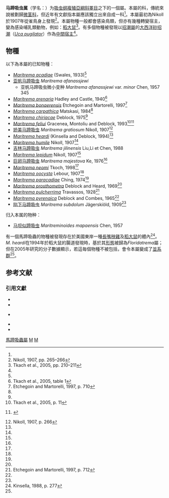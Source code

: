 {{Automatic taxobox
| taxon = Maritrema
| authority = Nikoll, 1907
| type_species= 娇美马蹄吸虫 ''Maritrema gratiosum''
| type_species_authority = Nikoll, 1907
| subdivision_ranks = [[種_(生物)|種]]
| subdivision = [[#物種|見內文]]
| synonyms = 
*''Floridatrema'' <small>Kinsella and Debloch, 1994</small>
* [[似蹄属|似蹄属]] ''Maritreminoides'' <small>Rankin, 1939</small>
* ''Streptovitella'' <small>Swales, 1933</small>

| synonyms_ref=<ref name=Tea10>Tkach et al., 2005, p. 10</ref>
}}
'''马蹄吸虫属'''（学名：{{lang|la|''Maritrema''}}）为[[吸虫纲|吸虫纲]][[複殖亞綱|複殖亞綱]][[斜睪目|斜睪目]]之下的一個屬。本屬的科，傳統來說被劃歸[[微茎科|微茎科]]，但近年有文獻指本屬應該獨立出來自成一科<ref name=Tea10/>。本屬最初為Nikoll於1907年從雀鳥身上發現<ref>Nikoll, 1907, pp. 265–266</ref>。本屬物種一般都會感染鳥類，但亦有幾種轉變宿主，變為感染哺乳類動物，例如：[[稻大鼠|稻大鼠]]<ref>Tkach et al., 2005, pp. 210–211</ref>。有多個物種被發現以[[招潮屬|招潮屬]]的[[大西洋砂招潮|大西洋砂招潮]]（''[[Uca_pugilator|Uca pugilator]]''）作為[[中間宿主|中間宿主]]<ref name=K277/>。

==物種==
以下為本屬的已知物種：
*''[[Maritrema_acadiae|Maritrema acadiae]]'' (Swales, 1933)<ref name=EM712/>
* [[亚帆马蹄吸虫|亚帆马蹄吸虫]] ''Maritrema afanassjewi'' 
** 亚帆马蹄吸虫微小变种 ''Maritrema afanassjewi'' var. ''minor'' Chen, 1957 345
*''[[Maritrema_arenaria|Maritrema arenaria]]'' Hadley and Castle, 1940<ref name=Teat1>Tkach et al., 2005, table 1</ref>
*''[[Maritrema_bonaerensis|Maritrema bonaerensis]]'' Etchegoin and Martorelli, 1997<ref>Etchegoin and Martorelli, 1997, p. 710</ref>
*''[[Maritrema_carpathica|Maritrema carpathica]]'' Matskasi, 1984<ref name=Tea11/>
*''[[Maritrema_chiriacae|Maritrema chiriacae]]'' Deblock, 1975<ref name=EM712/>
*''[[Maritrema_feliui|Maritrema feliui]]'' Gracenea, Montoliu and Deblock, 1993<ref name=Tea11>Tkach et al., 2005, p. 11</ref><ref name="GraceneaMontoliu2016">{{cite journal|last1=Gracenea|first1=M.|last2=Montoliu|first2=I.|last3=Deblock|first3=S.|title=Contribution à l’étude des Microphallidae Travassos, 1920 (Trematoda). XLV. Description de ''Maritrema feliui'' n. sp., parasite de musaraignes (Mammifères) en Espagne|journal=Annales de Parasitologie Humaine et Comparée|volume=68|issue=2|year=2016|pages=76–81|issn=0003-4150|doi=10.1051/parasite/199368276}} {{open access}}</ref>
*[[娇美马蹄吸虫|娇美马蹄吸虫]] ''Maritrema gratiosum'' Nikoll, 1907<ref name=N266>Nikoll, 1907, p. 266</ref>
*''[[Maritrema_heardi|Maritrema heardi]]'' (Kinsella and Deblock, 1994)<ref name=Teat1/>
*''[[Maritrema_humile|Maritrema humile]]'' Nikoll, 1907<ref name=N266/>
* [[吉林马蹄吸虫|吉林马蹄吸虫]] ''Maritrema jilinensis'' Liu,Li et Chen, 1988
*''[[Maritrema_lepidum|Maritrema lepidum]]'' Nikoll, 1907<ref name=N266/>
* [[巨卵马蹄吸虫|巨卵马蹄吸虫]] ''Maritrema majestova'' Ke, 1976<ref name=EM712/>
*''[[Maritrema_neomi|Maritrema neomi]]'' Tkoch, 1998<ref name=Teat1/>
*''[[Maritrema_oocysta|Maritrema oocysta]]'' Lebour, 1907<ref name=Teat1/>
*''[[Maritrema_paracadiae|Maritrema paracadiae]]'' Ching, 1974<ref name=EM712/>
*''[[Maritrema_prosthometra|Maritrema prosthometra]]'' Deblock and Heard, 1969<ref name=Teat1/>
*''[[Maritrema_pulcherrima|Maritrema pulcherrima]]'' Travassos, 1928<ref name=EM712>Etchegoin and Martorelli, 1997, p. 712</ref>
*''[[Maritrema_pyrenaica|Maritrema pyrenaica]]'' Deblock and Combes, 1965<ref name=Tea11/>
* [[陷下马蹄吸虫|陷下马蹄吸虫]] ''Maritrema subdolum'' Jägerskiöld, 1909<ref name=Teat1/>
;归入本属的物种：
* [[马坝似蹄吸虫|马坝似蹄吸虫]] ''Maritreminoides mapaensis'' Chen, 1957 

有一個馬蹄吸蟲的物種被發現存在於美國東岸一種[[長嘴秧雞|長嘴秧雞]]及[[稻大鼠|稻大鼠]]的體內<ref name=K277>Kinsella, 1988, p. 277</ref>。''M. heardi''在1994年於稻大鼠的腸道發現時，基於其[[形態學|形態]]被歸為''Floridatrema''屬；但在2005年研究的分子數據顯示，若這毎個物種不被包括，會令本屬變成了[[並系群|並系群]]<ref name=Tea10/>。

==参考文献==
{{reflist|colwidth=30em}}

===引用文獻===
*{{cite journal | last1 = Etchegoin | first1 = J.A. | last2 = Martorelli | first2 = S.R. | year = 1997 | title = Description of a new species of ''Maritrema'' (Digenea: Microphallidae) from Mar Chiquita coastal lagoon (Buenos Aires, Argentina) with notes on its life cycle | journal = The Journal of Parasitology | volume = 83 | issue = 4| pages = 709–713 | jstor=3284251 | doi=10.2307/3284251}}
*{{cite journal | last1 = Kinsella | first1 = J.M. | year = 1988 | title = Comparison of helminths of rice rats, ''Oryzomys palustris'', from freshwater and saltwater marshes in Florida | url = | journal = Proceedings of the Helminthological Society of Washington | volume = 55 | issue = 2| pages = 275–280 }}
*{{cite journal|last1=Kinsella|first1=J.M|last2=Deblock|first2=S.|title=Contribution à l'étude des Microphallidae Travassos, 1920 (Trematoda). XLVI. - Description de ''Floridatrema heardi'' n. gen., n. sp., parasite d'''Oryzomys palustris'' (Mammifère) des États-unis|journal=Parasite|volume=1|issue=1|year=1994|pages=45–50|issn=1252-607X|doi=10.1051/parasite/1994011045|url=http://www.parasite-journal.org/articles/parasite/abs/1994/01/parasite1994011p45/parasite1994011p45.html|pmid=9235193}} {{open access}}
*{{cite journal | last1 = Nikoll | first1 = W. | year = 1907 | title = Observations on the trematode parasites of British birds | url = http://books.google.com/books?id=y04VAAAAYAAJ&pg=PA265 | journal = Annals and Magazine of Natural History | volume = 7 | issue = 20| pages = 245–271 }}
*{{cite journal | last1 = Tkach | first1 = V.V. | last2 = Littlewood | first2 = D.T.J. | last3 = Olson | first3 = P.D. | last4 = Kinsella | first4 = J.M. | last5 = Swiderski | first5 = Z. | year = 2003 | title = Molecular phylogenetic analysis of the Microphalloidea Ward, 1901 (Trematoda: Digenea) | url = http://www.springerlink.com/content/r10l824n8lgg373j/fulltext.pdf | format = PDF | journal = Systematic Parasitology | volume = 56 | issue = 1 | pages = 1–15 | doi = 10.1023/a:1025546001611 }}{{Dead link|date=2020年3月 |bot=InternetArchiveBot |fix-attempted=yes }}

{{taxonbar}}

[[Category:馬蹄吸蟲屬|]]
[[Category:微茎科|M]]
[[Category:1907年描述的分类群|M]]